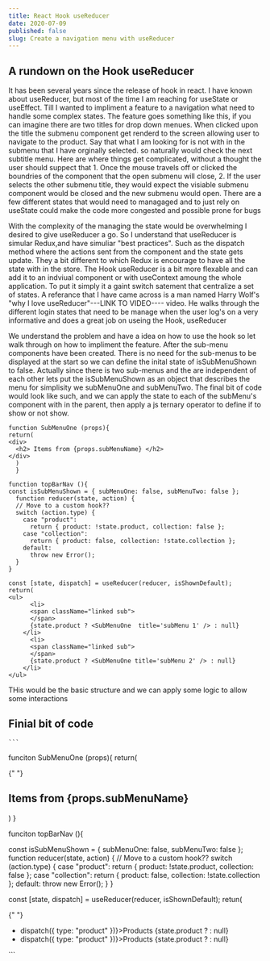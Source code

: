 ```yaml
---
title: React Hook useReducer
date: 2020-07-09
published: false
slug: Create a navigation menu with useReducer
---
```


## A rundown on the Hook useReducer

It has been several years since the release of hook in react. I have known about useReducer, but most of the time I am reaching for useState or useEffect. Till I wanted to impliment a feature to a navigation what need to handle some complex states. The feature goes something like this, if you can imagine there are two titles for drop down menues. When clicked upon the title the submenu component get renderd to the screen allowing user to navigate to the product. Say that what I am looking for is not with in the submenu that I have orginally selected. so naturally would check the next subtitle menu. Here are where things get complicated, without a thought the user should suppect that 1. Once the mouse travels off or clicked the boundries of the component that the open submenu will close, 2. If the user selects the other submenu title, they would expect the visiable submenu component would be closed and the new submenu would open. There are a few different states that would need to managaged and to just rely on useState could make the code more congested and possible prone for bugs

With the complexity of the managing the state would be overwhelming I desired to give useReducer a go. So I understand that useReducer is simular Redux,and have simuliar "best practices". Such as the dispatch method where the actions sent from the component and the state gets update. They a bit different to which Redux is encourage to have all the state with in the store. The Hook useReducer is a bit more flexable and can add it to an indviual component or with useContext amoung the whole application. To put it simply it a gaint switch satement that centralize a set of states. A referance that I have came across is a man named Harry Wolf's "why I love useReducer"---LINK TO VIDEO---- video. He walks through the different login states that need to be manage when the user log's on a very informative and does a great job on useing the Hook, useReducer

We understand the problem and have a idea on how to use the hook so let walk through on how to impliment the feature. After the sub-menu components have been created. There is no need for the sub-menus to be displayed at the start so we can define the inital state of isSubMenuShown to false. Actually since there is two sub-menus and the are independent of each other lets put the isSubMenuShown as an object that describes the menu for simplisity we subMenuOne and subMenuTwo. The final bit of code would look like such, and we can apply the state to each of the subMenu's component with in the parent, then apply a js ternary operator to define if to show or not show.

```
function SubMenuOne (props){
return(
<div>
  <h2> Items from {props.subMenuName} </h2>
</div>
  )
  }

function topBarNav (){
const isSubMenuShown = { subMenuOne: false, subMenuTwo: false };
  function reducer(state, action) {
  // Move to a custom hook??
  switch (action.type) {
    case "product":
      return { product: !state.product, collection: false };
    case "collection":
      return { product: false, collection: !state.collection };
    default:
      throw new Error();
  }
}

const [state, dispatch] = useReducer(reducer, isShownDefault);
return(
<ul>
      <li>
      <span className="linked sub">
      </span>
      {state.product ? <SubMenuOne  title='subMenu 1' /> : null}
    </li>
      <li>
      <span className="linked sub">
      </span>
      {state.product ? <SubMenuOne title='subMenu 2' /> : null}
    </li>
</ul>
```

THis would be the basic structure and we can apply some logic to allow some interactions

## Finial bit of code

    ```

funciton SubMenuOne (props){
return(

{" "}
<div>
  <h2> Items from {props.subMenuName} </h2>
</div>) }

funciton topBarNav (){

const isSubMenuShown = { subMenuOne: false, subMenuTwo: false };
function reducer(state, action) {
// Move to a custom hook??
switch (action.type) {
case "product":
return { product: !state.product, collection: false };
case "collection":
return { product: false, collection: !state.collection };
default:
throw new Error();
}
}

const [state, dispatch] = useReducer(reducer, isShownDefault);
retun(

{" "}
<ul>
  <li>
    <span className="linked sub">
      <a onClick={() => dispatch({ type: "product" })}>Products</a>
    </span>
    {state.product ? <SubMenuOne title="subMenu 1" /> : null}
  </li>
  <li>
    <span className="linked sub">
      <a onClick={() => dispatch({ type: "product" })}>Products</a>
    </span>
    {state.product ? <SubMenuOne title="subMenu 2" /> : null}
  </li>
</ul>
```
